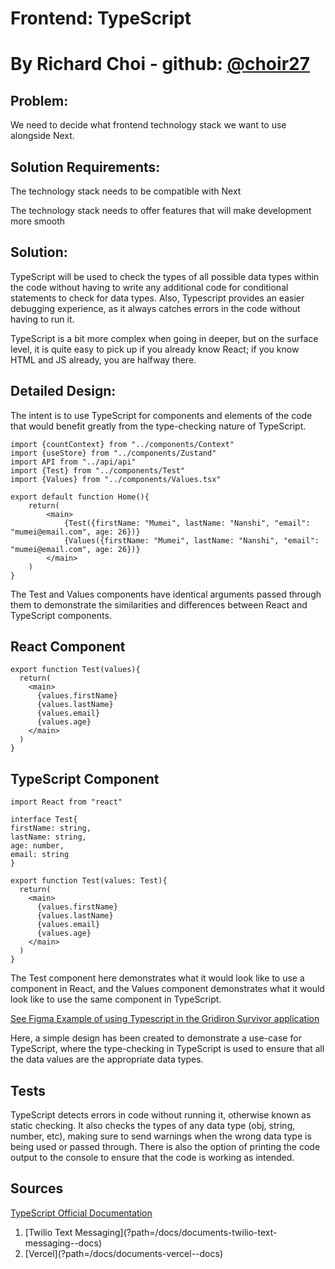 
# Frontend: TypeScript

# By Richard Choi - github: [@choir27](https://github.com/choir27)

## Problem:

We need to decide what frontend technology stack we want to use alongside Next.

## Solution Requirements:

The technology stack needs to be compatible with Next

The technology stack needs to offer features that will make development more smooth

## Solution:

TypeScript will be used to check the types of all possible data types within the code without having to write any additional code for conditional statements to check for data types. Also, Typescript provides an easier debugging experience, as it always catches errors in the code without having to run it.

TypeScript is a bit more complex when going in deeper, but on the surface level, it is quite easy to pick up if you already know React; if you know HTML and JS already, you are halfway there.

## Detailed Design:

The intent is to use TypeScript for components and elements of the code that would benefit greatly from the type-checking nature of TypeScript.

```
import {countContext} from "../components/Context"
import {useStore} from "../components/Zustand"
import API from "../api/api"
import {Test} from "../components/Test"
import {Values} from "../components/Values.tsx"

export default function Home(){
    return(
        <main>
            {Test({firstName: "Mumei", lastName: "Nanshi", "email": "mumei@email.com", age: 26})}
            {Values({firstName: "Mumei", lastName: "Nanshi", "email": "mumei@email.com", age: 26})}
        </main>
    )
}
```

The Test and Values components have identical arguments passed through them to demonstrate the similarities and differences between React and TypeScript components.

## React Component

```
export function Test(values){
  return(
    <main>
      {values.firstName}
      {values.lastName}
      {values.email}
      {values.age}
    </main>
  )
}
```

## TypeScript Component

```
import React from "react"

interface Test{
firstName: string,
lastName: string,
age: number,
email: string
}

export function Test(values: Test){
  return(
    <main>
      {values.firstName}
      {values.lastName}
      {values.email}
      {values.age}
    </main>
  )
}
```

The Test component here demonstrates what it would look like to use a component in React, and the Values component demonstrates what it would look like to use the same component in TypeScript.

[See Figma Example of using Typescript in the Gridiron Survivor application](https://www.figma.com/file/9E18DvAwp3ujhDiMjEkD5T/Typescript-Design?type=whiteboard&node-id=0-1&t=3in7q2Oxl6Xt0AnE-0)

Here, a simple design has been created to demonstrate a use-case for TypeScript, where the type-checking in TypeScript is used to ensure that all the data values are the appropriate data types.

## Tests

TypeScript detects errors in code without running it, otherwise known as static checking. It also checks the types of any data type (obj, string, number, etc), making sure to send warnings when the wrong data type is being used or passed through. There is also the option of printing the code output to the console to ensure that the code is working as intended.

## Sources

[TypeScript Official Documentation](https://www.typescriptlang.org/)

<ol className="doc_nav_links">
  <li>
    [Twilio Text Messaging](?path=/docs/documents-twilio-text-messaging--docs)
  </li>
  <li>[Vercel](?path=/docs/documents-vercel--docs)</li>
</ol>

